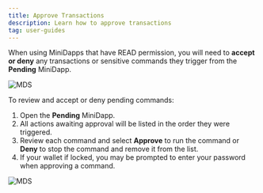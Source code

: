 ---
title: Approve Transactions
description: Learn how to approve transactions
tag: user-guides
---

When using MiniDapps that have READ permission, you will need to **accept or deny** any transactions or sensitive commands they trigger from the **Pending** MiniDapp.

![MDS](/img/runanode/mds_pendingicon.png)

To review and accept or deny pending commands:

1. Open the **Pending** MiniDapp.
2. All actions awaiting approval will be listed in the order they were triggered.
3. Review each command and select **Approve** to run the command or **Deny** to stop the command and remove it from the list.
4. If your wallet if locked, you may be prompted to enter your password when approving a command.

![MDS](/img/runanode/mds_pending.png)
